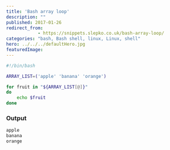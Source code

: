 ```yaml
---
title: 'Bash array loop'
description: ""
published: 2017-01-26
redirect_from:
            - https://snippets.slepko.co.uk/bash-array-loop/
categories: "bash, Bash shell, linux, Linux, shell"
hero: ../../../defaultHero.jpg
featuredImage:
---
```

```bash
#!/bin/bash

ARRAY_LIST=('apple' 'banana' 'orange')

for fruit in "${ARRAY_LIST[@]}"
do
    echo $fruit
done
```

### Output

```bash
apple
banana
orange
```
